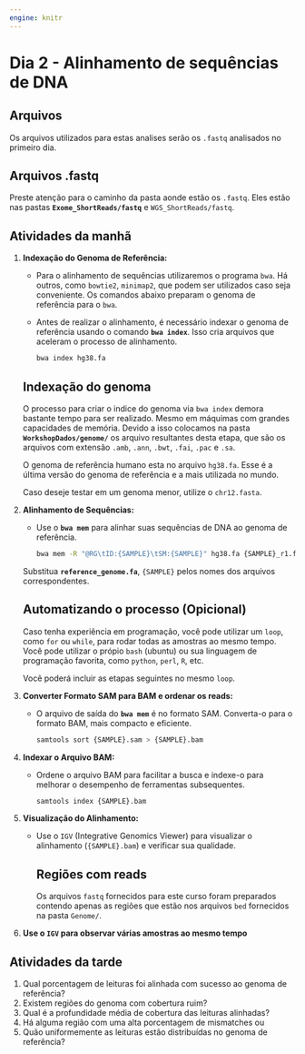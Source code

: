 ```yaml
---
engine: knitr
---
```


# Dia 2 - Alinhamento de sequências de DNA {.unnumbered}

## Arquivos

Os arquivos utilizados para estas analises serão os `.fastq` analisados no primeiro dia.

::: callout-warning
## Arquivos .fastq

Preste atenção para o caminho da pasta aonde estão os `.fastq`. Eles estão nas pastas **`Exome_ShortReads/fastq`** e `WGS_ShortReads/fastq`.
:::

## Atividades da manhã

<!-- -   Realize o alinhamento das amostras utilizando `BWA` e o genoma de referência `hg38.fa`; -->

<!-- -   Converta os arquivos `.sam` para o formato `.bam`; -->

<!-- -   Crie o indice dos arquivos `.bam`; -->

<!-- -   Alinhe novamente, desta vez utilizando `minimap2` e repita as demais etapas; -->

<!-- -   Utilize o `IGV` para visualizar os alinhamentos; -->

1.  **Indexação do Genoma de Referência:**

    -   Para o alinhamento de sequências utilizaremos o programa `bwa`. Há outros, como `bowtie2`, `minimap2`, que podem ser utilizados caso seja conveniente. Os comandos abaixo preparam o genoma de referência para o `bwa`.

    -   Antes de realizar o alinhamento, é necessário indexar o genoma de referência usando o comando **`bwa index`**. Isso cria arquivos que aceleram o processo de alinhamento.

        ```bash
        bwa index hg38.fa
        ```

    ::: callout-warning
    ## Indexação do genoma

    O processo para criar o indice do genoma via `bwa index` demora bastante tempo para ser realizado. Mesmo em máquimas com grandes capacidades de memória. Devido a isso colocamos na pasta **`WorkshopDados/genome/`** os arquivo resultantes desta etapa, que são os arquivos com extensão `.amb`, `.ann`, `.bwt`, `.fai`, `.pac` e `.sa`.

    O genoma de referência humano esta no arquivo `hg38.fa`. Esse é a última versão do genoma de referência e a mais utilizada no mundo.

    Caso deseje testar em um genoma menor, utilize o `chr12.fasta`.
    :::

2.  **Alinhamento de Sequências:**

    -   Use o **`bwa mem`** para alinhar suas sequências de DNA ao genoma de referência.

        ```bash
        bwa mem -R "@RG\tID:{SAMPLE}\tSM:{SAMPLE}" hg38.fa {SAMPLE}_r1.fastq {SAMPLE}_r2.fastq -o {SAMPLE}.sam
        ```

    Substitua **`reference_genome.fa`**, `{SAMPLE}` pelos nomes dos arquivos correspondentes.

    ::: callout-tip
    ## Automatizando o processo (Opicional)

    Caso tenha experiência em programação, você pode utilizar um `loop`, como `for` ou `while`, para rodar todas as amostras ao mesmo tempo. Você pode utilizar o própio `bash` (ubuntu) ou sua linguagem de programação favorita, como `python`, `perl`, `R`, etc.

    Você poderá incluir as etapas seguintes no mesmo `loop`.
    :::

3.  **Converter Formato SAM para BAM e ordenar os reads:**

    -   O arquivo de saída do **`bwa mem`** é no formato SAM. Converta-o para o formato BAM, mais compacto e eficiente.

        ```bash
        samtools sort {SAMPLE}.sam > {SAMPLE}.bam
        ```

4.  **Indexar o Arquivo BAM:**

    -   Ordene o arquivo BAM para facilitar a busca e indexe-o para melhorar o desempenho de ferramentas subsequentes.

        ```bash
        samtools index {SAMPLE}.bam
        ```

<!-- 5.  **Remoção de Duplicatas (opcional):** -->

<!--     -   Dependendo da aplicação, você pode querer remover duplicatas do seu arquivo BAM para evitar viés em análises subsequentes. -->

<!--     -   `samtools rmdup alinhamento_sorted.bam alinhamento_nodups.bam` -->

5.  **Visualização do Alinhamento:**

    -   Use o `IGV` (Integrative Genomics Viewer) para visualizar o alinhamento (`{SAMPLE}.bam`) e verificar sua qualidade.

        ::: callout-important
        ## Regiões com reads

        Os arquivos `fastq` fornecidos para este curso foram preparados contendo apenas as regiões que estão nos arquivos `bed` fornecidos na pasta `Genome/`.
        :::

<!-- 6.  **Avaliação de Cobertura:** -->

<!--     -   Utilize o comando **`samtools depth`** para calcular a cobertura do genoma e avaliar a profundidade de sequenciamento em diferentes regiões. -->

<!--     -   `samtools depth alinhamento_sorted.bam > cobertura.txt` -->

6.  **Use o `IGV` para observar várias amostras ao mesmo tempo**

## Atividades da tarde

1.  Qual porcentagem de leituras foi alinhada com sucesso ao genoma de referência?
2.  Existem regiões do genoma com cobertura ruim?
3.  Qual é a profundidade média de cobertura das leituras alinhadas?
4.  Há alguma região com uma alta porcentagem de mismatches ou
5.  Quão uniformemente as leituras estão distribuídas no genoma de referência?
